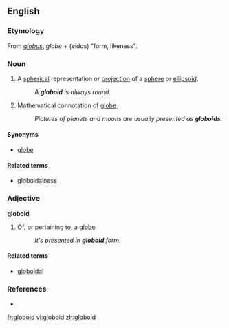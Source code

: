 ==English==

===Etymology===
From {{L.}} ''[[globus]]'', {{OF.}} ''globe'' + {{AGr.}} '''{{polytonic|[[εἶδος]]}}''' (eidos) "form, likeness".

===Noun===
{{en-noun}}

#{{mathematics}} A [[spherical]] representation or [[projection]] of a [[sphere]] or [[ellipsoid]].
#:''A '''globoid''' is always round.''
# Mathematical connotation of [[globe]].
#:''Pictures of planets and moons are usually presented as '''globoids'''.''

====Synonyms====
*[[globe]]

====Related terms====
*globoidalness

===Adjective===
'''globoid'''

#{{mathematics}} Of, or pertaining to, a [[globe]]
#:''It's presented in '''globoid''' form.''

====Related terms====
*[[globoidal]]

===References===
* {{R:American Heritage 2000|globoid}}

[[fr:globoid]]
[[vi:globoid]]
[[zh:globoid]]